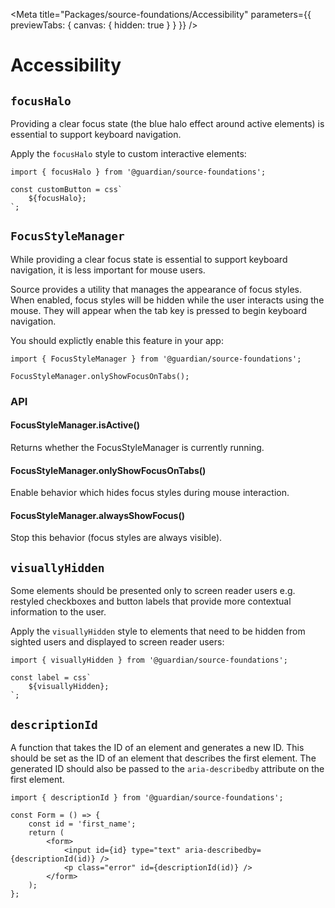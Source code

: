 
<Meta
	title="Packages/source-foundations/Accessibility"
	parameters={{ previewTabs: { canvas: { hidden: true } } }}
/>

# Accessibility

## `focusHalo`

Providing a clear focus state (the blue halo effect around active elements) is essential to support keyboard navigation.

Apply the `focusHalo` style to custom interactive elements:

```tsx
import { focusHalo } from '@guardian/source-foundations';

const customButton = css`
	${focusHalo};
`;
```

## `FocusStyleManager`

While providing a clear focus state is essential to support keyboard navigation, it is less important for mouse users.

Source provides a utility that manages the appearance of focus styles. When enabled, focus styles will be hidden while the user interacts using the mouse. They will appear when the tab key is pressed to begin keyboard navigation.

You should explictly enable this feature in your app:

```tsx
import { FocusStyleManager } from '@guardian/source-foundations';

FocusStyleManager.onlyShowFocusOnTabs();
```

### API

#### FocusStyleManager.isActive()

Returns whether the FocusStyleManager is currently running.

#### FocusStyleManager.onlyShowFocusOnTabs()

Enable behavior which hides focus styles during mouse interaction.

#### FocusStyleManager.alwaysShowFocus()

Stop this behavior (focus styles are always visible).

## `visuallyHidden`

Some elements should be presented only to screen reader users e.g. restyled checkboxes and button labels that provide more contextual information to the user.

Apply the `visuallyHidden` style to elements that need to be hidden from sighted users and displayed to screen reader users:

```tsx
import { visuallyHidden } from '@guardian/source-foundations';

const label = css`
	${visuallyHidden};
`;
```

## `descriptionId`

A function that takes the ID of an element and generates a new ID. This should be set as the ID of an element that describes the first element. The generated ID should also be passed to the `aria-describedby` attribute on the first element.

```tsx
import { descriptionId } from '@guardian/source-foundations';

const Form = () => {
	const id = 'first_name';
	return (
		<form>
			<input id={id} type="text" aria-describedby={descriptionId(id)} />
			<p class="error" id={descriptionId(id)} />
		</form>
	);
};
```
